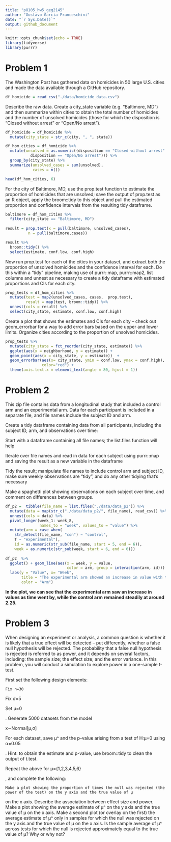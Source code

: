 ```yaml
---
title: "p8105_hw5_geg2145"
author: "Gustavo Garcia-Franceschini"
date: "`r Sys.Date()`"
output: github_document
---
```


```r
knitr::opts_chunk$set(echo = TRUE)
library(tidyverse)
library(purrr)
```

# Problem 1

The Washington Post has gathered data on homicides in 50 large U.S. cities and made the data available through a GitHub repository.

```r
df_homicide = read_csv("./data/homicide_data.csv")
```


Describe the raw data. Create a city_state variable (e.g. “Baltimore, MD”) and then summarize within cities to obtain the total number of homicides and the number of unsolved homicides (those for which the disposition is “Closed without arrest” or “Open/No arrest”).

```r
df_homicide = df_homicide %>%
  mutate(city_state = str_c(city, ", ", state)) 

df_hom_cities = df_homicide %>%
  mutate(unsolved = as.numeric((disposition == "Closed without arrest" | 
           disposition == "Open/No arrest"))) %>%
  group_by(city_state) %>%
  summarize(unsolved_cases = sum(unsolved),
            cases = n())

head(df_hom_cities, 6)
```


For the city of Baltimore, MD, use the prop.test function to estimate the proportion of homicides that are unsolved; save the output of prop.test as an R object, apply the broom::tidy to this object and pull the estimated proportion and confidence intervals from the resulting tidy dataframe.

```r
baltimore = df_hom_cities %>%
  filter(city_state == "Baltimore, MD")
  
result = prop.test(x = pull(baltimore, unsolved_cases), 
          n = pull(baltimore,cases)) 

result %>% 
  broom::tidy() %>%
  select(estimate, conf.low, conf.high)
```


Now run prop.test for each of the cities in your dataset, and extract both the proportion of unsolved homicides and the confidence interval for each. Do this within a “tidy” pipeline, making use of purrr::map, purrr::map2, list columns and unnest as necessary to create a tidy dataframe with estimated proportions and CIs for each city.

```r
prop_tests = df_hom_cities %>%
  mutate(test = map2(unsolved_cases, cases,  prop.test),
         result = map(test, broom::tidy)) %>%
  unnest(cols = result) %>%
  select(city_state, estimate, conf.low, conf.high)
```

Create a plot that shows the estimates and CIs for each city – check out geom_errorbar for a way to add error bars based on the upper and lower limits. Organize cities according to the proportion of unsolved homicides.

```r
prop_tests %>%
  mutate(city_state = fct_reorder(city_state, estimate)) %>%
  ggplot(aes(x = neighborhood, y = estimate)) + 
  geom_point(aes(x = city_state, y = estimate))  + 
  geom_errorbar(aes(x= city_state, ymin = conf.low, ymax = conf.high), 
                color="red") + 
  theme(axis.text.x = element_text(angle = 80, hjust = 1))
```


# Problem 2

This zip file contains data from a longitudinal study that included a control arm and an experimental arm. Data for each participant is included in a separate file, and file names include the subject ID and arm.

Create a tidy dataframe containing data from all participants, including the subject ID, arm, and observations over time:

Start with a dataframe containing all file names; the list.files function will help

Iterate over file names and read in data for each subject using purrr::map and saving the result as a new variable in the dataframe

Tidy the result; manipulate file names to include control arm and subject ID, make sure weekly observations are “tidy”, and do any other tidying that’s necessary

Make a spaghetti plot showing observations on each subject over time, and comment on differences between groups.

```r
df_p2 =  tibble(file_name = list.files("./data/data_p2")) %>%
  mutate(data = map(str_c("./data/data_p2/", file_name), read_csv)) %>%
  unnest(cols = data) %>%
  pivot_longer(week_1: week_8,
               names_to = "week", values_to = "value") %>%
  mutate(arm = case_when(
    str_detect(file_name, "con") ~ "control",
    T ~ "experimental"),
    id = as.numeric(str_sub(file_name, start = 5, end = 6)),
    week = as.numeric(str_sub(week, start = 6, end = 6)))
    
df_p2  %>%
  ggplot() + geom_line(aes(x = week, y = value, 
                           color = arm, group = interaction(arm, id))) +
  labs(y = "Value", x= "Week", 
       title = "The experimental arm showed an increase in value with time",
       color = "Arm")
```

**In the plot, we can see that the experimental arm saw an increase in values as time went by, while the control arm remained steadily at around 2.25.**

# Problem 3

When designing an experiment or analysis, a common question is whether it is likely that a true effect will be detected – put differently, whether a false null hypothesis will be rejected. The probability that a false null hypothesis is rejected is referred to as power, and it depends on several factors, including: the sample size; the effect size; and the error variance. In this problem, you will conduct a simulation to explore power in a one-sample t-test.

First set the following design elements:

    Fix n=30

Fix σ=5

Set μ=0

. Generate 5000 datasets from the model

x∼Normal[μ,σ]

For each dataset, save μ^
and the p-value arising from a test of H:μ=0 using α=0.05

. Hint: to obtain the estimate and p-value, use broom::tidy to clean the output of t.test.

Repeat the above for μ={1,2,3,4,5,6}

, and complete the following:

    Make a plot showing the proportion of times the null was rejected (the power of the test) on the y axis and the true value of μ

on the x axis. Describe the association between effect size and power.
Make a plot showing the average estimate of μ^
on the y axis and the true value of μ on the x axis. Make a second plot (or overlay on the first) the average estimate of μ^ only in samples for which the null was rejected on the y axis and the true value of μ on the x axis. Is the sample average of μ^ across tests for which the null is rejected approximately equal to the true value of μ? Why or why not?

